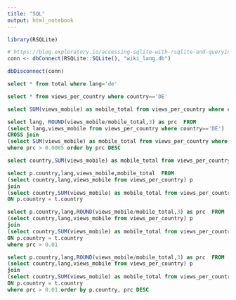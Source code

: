 ```yaml
---
title: "SQL"
output: html_notebook
---
```



```r
library(RSQLite)

```


```r
# https://blog.exploratory.io/accessing-sqlite-with-rsqlite-and-querying-with-dplyr-in-r-script-7eecf1e1b5b0
conn <- dbConnect(RSQLite::SQLite(), "wiki_lang.db")
```


```r
dbDisconnect(conn)
```


```sql
select * from total where lang='de'
```

```sql
select * from views_per_country where country=='DE'
```


```sql
select SUM(views_mobile) as mobile_total from views_per_country where country=='DE'
```


```sql
select lang, ROUND(views_mobile/mobile_total,3) as prc  FROM
(select lang,views_mobile from views_per_country where country=='DE')
CROSS join
(select SUM(views_mobile) as mobile_total from views_per_country where country=='DE')
where prc > 0.0005 order by prc DESC
```


```sql
select country,SUM(views_mobile) as mobile_total from views_per_country group by country order by mobile_total DESC
```


```sql
select p.country,lang,views_mobile,mobile_total  FROM
(select country,lang,views_mobile from views_per_country) p
join
(select country,SUM(views_mobile) as mobile_total from views_per_country group by country) t
ON p.country = t.country
```


```sql
select p.country,lang,ROUND(views_mobile/mobile_total,3) as prc  FROM
(select country,lang,views_mobile from views_per_country) p
join
(select country,SUM(views_mobile) as mobile_total from views_per_country group by country) t
ON p.country = t.country
where prc > 0.01
```


```sql
select p.country,lang,ROUND(views_mobile/mobile_total,3) as prc  FROM
(select country,lang,views_mobile from views_per_country) p
join
(select country,SUM(views_mobile) as mobile_total from views_per_country group by country) t
ON p.country = t.country
where prc > 0.01 order by p.country, prc DESC
```



